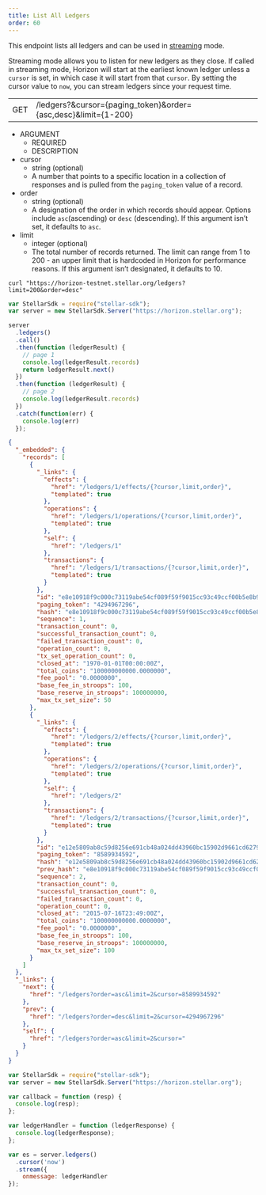 ```yaml
---
title: List All Ledgers
order: 60
---
```



This endpoint lists all ledgers and can be used in [streaming](../../introduction/streaming.mdx) mode.

Streaming mode allows you to listen for new ledgers as they close. If called in streaming mode, Horizon will start at the earliest known ledger unless a `cursor` is set, in which case it will start from that `cursor`. By setting the cursor value to `now`, you can stream ledgers since your request time.

<Endpoint>


|  |  |
| --- | --- |
| GET | /ledgers?&cursor={paging_token}&order={asc,desc}&limit={1-200} |

</Endpoint>


<AttributeTable>


- ARGUMENT
  - REQUIRED
  - DESCRIPTION
- cursor
  - string (optional)
  - A number that points to a specific location in a collection of responses and is pulled from the `paging_token` value of a record.
- order
  - string (optional)
  - A designation of the order in which records should appear. Options include `asc`(ascending) or `desc` (descending). If this argument isn’t set, it defaults to `asc`.
- limit
  - integer (optional)
  - The total number of records returned. The limit can range from 1 to 200 - an upper limit that is hardcoded in Horizon for performance reasons. If this argument isn’t designated, it defaults to 10.

</AttributeTable>


<CodeExample title="Example Request">


```curl
curl "https://horizon-testnet.stellar.org/ledgers?limit=200&order=desc"
```

```js
var StellarSdk = require("stellar-sdk");
var server = new StellarSdk.Server("https://horizon.stellar.org");

server
  .ledgers()
  .call()
  .then(function (ledgerResult) {
    // page 1
    console.log(ledgerResult.records)
    return ledgerResult.next()
  })
  .then(function (ledgerResult) {
    // page 2
    console.log(ledgerResult.records)
  })
  .catch(function(err) {
    console.log(err)
  });
```

</CodeExample>


<ExampleResponse title="Example Response">


```json
{
  "_embedded": {
    "records": [
      {
        "_links": {
          "effects": {
            "href": "/ledgers/1/effects/{?cursor,limit,order}",
            "templated": true
          },
          "operations": {
            "href": "/ledgers/1/operations/{?cursor,limit,order}",
            "templated": true
          },
          "self": {
            "href": "/ledgers/1"
          },
          "transactions": {
            "href": "/ledgers/1/transactions/{?cursor,limit,order}",
            "templated": true
          }
        },
        "id": "e8e10918f9c000c73119abe54cf089f59f9015cc93c49ccf00b5e8b9afb6e6b1",
        "paging_token": "4294967296",
        "hash": "e8e10918f9c000c73119abe54cf089f59f9015cc93c49ccf00b5e8b9afb6e6b1",
        "sequence": 1,
        "transaction_count": 0,
        "successful_transaction_count": 0,
        "failed_transaction_count": 0,
        "operation_count": 0,
        "tx_set_operation_count": 0,
        "closed_at": "1970-01-01T00:00:00Z",
        "total_coins": "100000000000.0000000",
        "fee_pool": "0.0000000",
        "base_fee_in_stroops": 100,
        "base_reserve_in_stroops": 100000000,
        "max_tx_set_size": 50
      },
      {
        "_links": {
          "effects": {
            "href": "/ledgers/2/effects/{?cursor,limit,order}",
            "templated": true
          },
          "operations": {
            "href": "/ledgers/2/operations/{?cursor,limit,order}",
            "templated": true
          },
          "self": {
            "href": "/ledgers/2"
          },
          "transactions": {
            "href": "/ledgers/2/transactions/{?cursor,limit,order}",
            "templated": true
          }
        },
        "id": "e12e5809ab8c59d8256e691cb48a024dd43960bc15902d9661cd627962b2bc71",
        "paging_token": "8589934592",
        "hash": "e12e5809ab8c59d8256e691cb48a024dd43960bc15902d9661cd627962b2bc71",
        "prev_hash": "e8e10918f9c000c73119abe54cf089f59f9015cc93c49ccf00b5e8b9afb6e6b1",
        "sequence": 2,
        "transaction_count": 0,
        "successful_transaction_count": 0,
        "failed_transaction_count": 0,
        "operation_count": 0,
        "closed_at": "2015-07-16T23:49:00Z",
        "total_coins": "100000000000.0000000",
        "fee_pool": "0.0000000",
        "base_fee_in_stroops": 100,
        "base_reserve_in_stroops": 100000000,
        "max_tx_set_size": 100
      }
    ]
  },
  "_links": {
    "next": {
      "href": "/ledgers?order=asc&limit=2&cursor=8589934592"
    },
    "prev": {
      "href": "/ledgers?order=desc&limit=2&cursor=4294967296"
    },
    "self": {
      "href": "/ledgers?order=asc&limit=2&cursor="
    }
  }
}
```

</ExampleResponse>

<CodeExample title="JavaScript Streaming Example">


```js
var StellarSdk = require("stellar-sdk");
var server = new StellarSdk.Server("https://horizon.stellar.org");

var callback = function (resp) {
  console.log(resp);
};

var ledgerHandler = function (ledgerResponse) {
  console.log(ledgerResponse);
};

var es = server.ledgers()
  .cursor('now')
  .stream({
    onmessage: ledgerHandler
});
```

</CodeExample>
